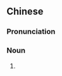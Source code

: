 {{also|哥儿们儿}}
==Chinese==
{{zh-forms|s=哥儿们儿|type=31}}

===Pronunciation===
{{zh-pron
|m=gērmenr
|cat=n
}}

===Noun===
{{zh-noun}}

# {{zh-erhua form of|word=哥們}}